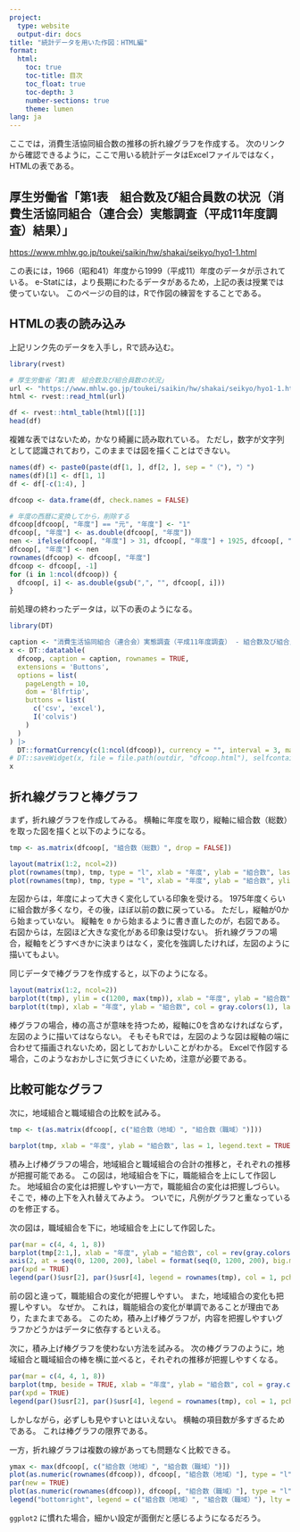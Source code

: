 ```yaml
---
project:
  type: website
  output-dir: docs
title: "統計データを用いた作図：HTML編"
format:
  html:
    toc: true
    toc-title: 目次
    toc_float: true
    toc-depth: 3
    number-sections: true
    theme: lumen
lang: ja
---
```


ここでは，消費生活協同組合数の推移の折れ線グラフを作成する。
次のリンクから確認できるように，ここで用いる統計データはExcelファイルではなく，HTMLの表である。

::: {.callout-note collapse="true" icon="true"}
## 厚生労働省「第1表　組合数及び組合員数の状況（消費生活協同組合（連合会）実態調査（平成11年度調査）結果）」

[https://www.mhlw.go.jp/toukei/saikin/hw/shakai/seikyo/hyo1-1.html](https://www.mhlw.go.jp/toukei/saikin/hw/shakai/seikyo/hyo1-1.html){target="_blank"}
:::

この表には，1966（昭和41）年度から1999（平成11）年度のデータが示されている。
e-Statには，より長期にわたるデータがあるため，上記の表は授業では使っていない。
このページの目的は，Rで作図の練習をすることである。


## HTMLの表の読み込み

上記リンク先のデータを入手し，Rで読み込む。

```r
library(rvest)

# 厚生労働省「第1表　組合数及び組合員数の状況」
url <- "https://www.mhlw.go.jp/toukei/saikin/hw/shakai/seikyo/hyo1-1.html"
html <- rvest::read_html(url)

df <- rvest::html_table(html)[[1]]
head(df)
```

複雑な表ではないため，かなり綺麗に読み取れている。
ただし，数字が文字列として認識されており，このままでは図を描くことはできない。

```r
names(df) <- paste0(paste(df[1, ], df[2, ], sep = "（"), "）")
names(df)[1] <- df[1, 1]
df <- df[-c(1:4), ]

dfcoop <- data.frame(df, check.names = FALSE)

# 年度の西暦に変換してから，削除する
dfcoop[dfcoop[, "年度"] == "元", "年度"] <- "1"
dfcoop[, "年度"] <- as.double(dfcoop[, "年度"])
nen <- ifelse(dfcoop[, "年度"] > 31, dfcoop[, "年度"] + 1925, dfcoop[, "年度"] + 1988)
dfcoop[, "年度"] <- nen
rownames(dfcoop) <- dfcoop[, "年度"]
dfcoop <- dfcoop[, -1]
for (i in 1:ncol(dfcoop)) {
  dfcoop[, i] <- as.double(gsub(",", "", dfcoop[, i]))
}
```

前処理の終わったデータは，以下の表のようになる。

```r
library(DT)

caption <- "消費生活協同組合（連合会）実態調査（平成11年度調査） - 組合数及び組合員数の状況"
x <- DT::datatable(
  dfcoop, caption = caption, rownames = TRUE,
  extensions = 'Buttons',
  options = list(
    pageLength = 10,
    dom = 'Blfrtip',
    buttons = list(
      c('csv', 'excel'),
      I('colvis')
    )
  )
) |>
  DT::formatCurrency(c(1:ncol(dfcoop)), currency = "", interval = 3, mark = ",", digits = 0)
# DT::saveWidget(x, file = file.path(outdir, "dfcoop.html"), selfcontained = FALSE, libdir = "libs")
x
```

## 折れ線グラフと棒グラフ

まず，折れ線グラフを作成してみる。
横軸に年度を取り，縦軸に組合数（総数）を取った図を描くと以下のようになる。

```r
tmp <- as.matrix(dfcoop[, "組合数（総数）", drop = FALSE])

layout(matrix(1:2, ncol=2))
plot(rownames(tmp), tmp, type = "l", xlab = "年度", ylab = "組合数", las = 1)
plot(rownames(tmp), tmp, type = "l", xlab = "年度", ylab = "組合数", ylim = c(0, max(tmp)), las = 1)
```

左図からは，年度によって大きく変化している印象を受ける。
1975年度くらいに組合数が多くなり，その後，ほぼ以前の数に戻っている。
ただし，縦軸が0から始まっていない。
縦軸を `0` から始まるように書き直したのが，右図である。
右図からは，左図ほど大きな変化がある印象は受けない。
折れ線グラフの場合，縦軸をどうすべきかに決まりはなく，変化を強調したければ，左図のように描いてもよい。

同じデータで棒グラフを作成すると，以下のようになる。

```r
layout(matrix(1:2, ncol=2))
barplot(t(tmp), ylim = c(1200, max(tmp)), xlab = "年度", ylab = "組合数", col = gray.colors(1), las = 1)
barplot(t(tmp), xlab = "年度", ylab = "組合数", col = gray.colors(1), las = 1)
```

棒グラフの場合，棒の高さが意味を持つため，縦軸に0を含めなければならず，左図のように描いてはならない。
そもそもRでは，左図のような図は縦軸の端に合わせて描画されないため，図としておかしいことがわかる。
Excelで作図する場合，このようなおかしさに気づきにくいため，注意が必要である。


## 比較可能なグラフ

次に，地域組合と職域組合の比較を試みる。

```r
tmp <- t(as.matrix(dfcoop[, c("組合数（地域）", "組合数（職域）")]))

barplot(tmp, xlab = "年度", ylab = "組合数", las = 1, legend.text = TRUE)
```

積み上げ棒グラフの場合，地域組合と職域組合の合計の推移と，それぞれの推移が把握可能である。
この図は，地域組合を下に，職能組合を上にして作図した。
地域組合の変化は把握しやすい一方で，職能組合の変化は把握しづらい。
そこで，棒の上下を入れ替えてみよう。
ついでに，凡例がグラフと重なっているのを修正する。

次の図は，職域組合を下に，地域組合を上にして作図した。

```r
par(mar = c(4, 4, 1, 8))
barplot(tmp[2:1,], xlab = "年度", ylab = "組合数", col = rev(gray.colors(2)), yaxt = "n", las = 1)
axis(2, at = seq(0, 1200, 200), label = format(seq(0, 1200, 200), big.mark = ",", scientific = FALSE), las = 1)
par(xpd = TRUE)
legend(par()$usr[2], par()$usr[4], legend = rownames(tmp), col = 1, pch = 22, pt.bg = gray.colors(2), bty = "n")
```

前の図と違って，職能組合の変化が把握しやすい。
また，地域組合の変化も把握しやすい。
なぜか。
これは，職能組合の変化が単調であることが理由であり，たまたまである。
このため，積み上げ棒グラフが，内容を把握しやすいグラフかどうかはデータに依存するといえる。

次に，積み上げ棒グラフを使わない方法を試みる。
次の棒グラフのように，地域組合と職域組合の棒を横に並べると，それぞれの推移が把握しやすくなる。

```r
par(mar = c(4, 4, 1, 8))
barplot(tmp, beside = TRUE, xlab = "年度", ylab = "組合数", col = gray.colors(2), las = 1)
par(xpd = TRUE)
legend(par()$usr[2], par()$usr[4], legend = rownames(tmp), col = 1, pch = 22, pt.bg = gray.colors(2), bty = "n")
```

しかしながら，必ずしも見やすいとはいえない。
横軸の項目数が多すぎるためである。
これは棒グラフの限界である。

一方，折れ線グラフは複数の線があっても問題なく比較できる。

```r
ymax <- max(dfcoop[, c("組合数（地域）", "組合数（職域）")])
plot(as.numeric(rownames(dfcoop)), dfcoop[, "組合数（地域）"], type = "l", col = 2, xlab = "年度", ylab = "組合数", ylim = c(0, ymax), las = 1, bty = "n")
par(new = TRUE)
plot(as.numeric(rownames(dfcoop)), dfcoop[, "組合数（職域）"], type = "l", col = 4, xlab = "", ylab = "", ylim = c(0, ymax), axes = FALSE)
legend("bottomright", legend = c("組合数（地域）", "組合数（職域）"), lty = 1, col = c(2, 4))
```

`ggplot2` に慣れた場合，細かい設定が面倒だと感じるようになるだろう。
